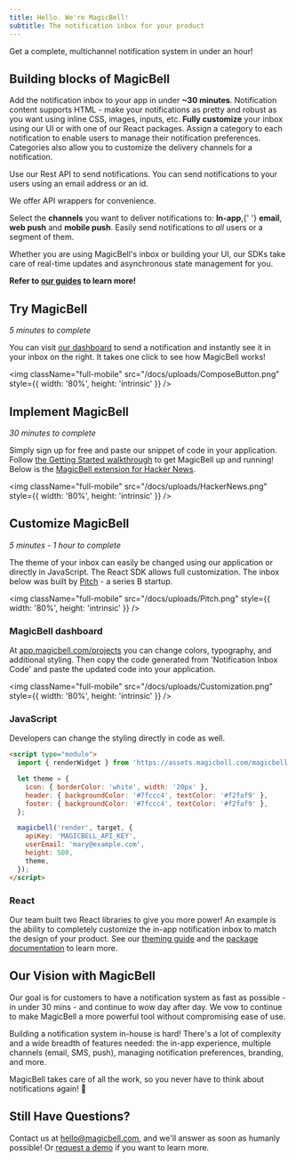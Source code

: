 ```yaml
---
title: Hello. We're MagicBell!
subtitle: The notification inbox for your product
---
```


<Note>Get a complete, multichannel notification system in under an hour!</Note>

## Building blocks of MagicBell

<Grid>
  <Card title="Notification inbox">
    Add the notification inbox to your app in under <b>~30 minutes</b>.
  </Card>
  <Card title="Rich text">
    Notification content supports HTML - make your notifications as pretty and robust as
    you want using inline CSS, images, inputs, etc.
  </Card>
  <Card title="Customization">
    <b>Fully customize</b> your inbox using our UI or with one of our React packages.
  </Card>
  <Card title="Categories">
    Assign a category to each notification to enable users to manage their notification
    preferences. Categories also allow you to customize the delivery channels for a
    notification.
  </Card>
  <Card title="API">
    <p>
      Use our Rest API to send notifications. You can send notifications to your users
      using an email address or an id.
    </p>
    <p>We offer API wrappers for convenience.</p>
  </Card>
  <Card title="Channels">
    Select the <b>channels</b> you want to deliver notifications to: <b>In-app</b>,{' '}
    <b>email</b>, <b>web push</b> and <b>mobile push</b>.
  </Card>
  <Card title="Announcements">
    Easily send notifications to <i>all</i> users or a segment of them.
  </Card>
</Grid>

Whether you are using MagicBell's inbox or building your UI, our SDKs take care of real-time updates and asynchronous state management for you.

<strong>
  Refer to <a href="https://magicbell.com/docs/channels">our guides</a> to learn more!
</strong>

## Try MagicBell

<i>5 minutes to complete</i>

You can visit [our dashboard](https://app.magicbell.com) to send a notification and instantly see it in your inbox on the right. It takes one click to see how MagicBell works!

<img
  className="full-mobile"
  src="/docs/uploads/ComposeButton.png"
  style={{ width: '80%', height: 'intrinsic' }}
/>

## Implement MagicBell

<i>30 minutes to complete</i>

Simply sign up for free and paste our snippet of code in your application. Follow [the Getting Started walkthrough](https://magicbell.com/docs/getting-started-with-magicbell) to get MagicBell up and running! Below is the <a href="https://chrome.google.com/webstore/detail/hacker-news-notifications/bbkfblhdgiddlkfkipjdhhfoephonoba?hl=en">MagicBell extension for Hacker News</a>.

<img
  className="full-mobile"
  src="/docs/uploads/HackerNews.png"
  style={{ width: '80%', height: 'intrinsic' }}
/>

## Customize MagicBell

<i>5 minutes - 1 hour to complete</i>

The theme of your inbox can easily be changed using our application or directly in JavaScript. The React SDK allows full customization. The inbox below was built by <a href="https://pitch.com/">Pitch</a> - a series B startup.

<img
  className="full-mobile"
  src="/docs/uploads/Pitch.png"
  style={{ width: '80%', height: 'intrinsic' }}
/>

### MagicBell dashboard

At [app.magicbell.com/projects](https://app.magicbell.com/projects) you can
change colors, typography, and additional styling. Then copy the code generated
from 'Notification Inbox Code' and paste the updated code into your application.

<img
  className="full-mobile"
  src="/docs/uploads/Customization.png"
  style={{ width: '80%', height: 'intrinsic' }}
/>

### JavaScript

Developers can change the styling directly in code as well.

```html title=ESM
<script type="module">
  import { renderWidget } from 'https://assets.magicbell.com/magicbell.esm.js';

  let theme = {
    icon: { borderColor: 'white', width: '20px' },
    header: { backgroundColor: '#7fccc4', textColor: '#f2faf9' },
    footer: { backgroundColor: '#7fccc4', textColor: '#f2faf9' },
  };

  magicbell('render', target, {
    apiKey: 'MAGICBELL_API_KEY',
    userEmail: 'mary@example.com',
    height: 500,
    theme,
  });
</script>
```

### React

Our team built two React libraries to give you more power! An example is the
ability to completely customize the in-app notification inbox to match the
design of your product. See our [theming guide](https://magicbell.com/docs/react/theme-customization) and the
[package documentation](https://www.npmjs.com/package/@magicbell/magicbell-react) to
learn more.

## Our Vision with MagicBell

Our goal is for customers to have a notification system as fast as possible - in
under 30 mins - and continue to wow day after day. We vow to continue to make
MagicBell a more powerful tool without compromising ease of use.

Building a notification system in-house is hard! There's a lot of complexity and
a wide breadth of features needed: the in-app experience, multiple channels
(email, SMS, push), managing notification preferences, branding, and more.

MagicBell takes care of all the work, so you never have to think about
notifications again! 🙂

## Still Have Questions?

Contact us at [hello@magicbell.com](mailto:hello@magicbell.com), and we'll
answer as soon as humanly possible! Or [request a demo](https://calendly.com/hana_mohan/demo-magicbell)
if you want to learn more.

